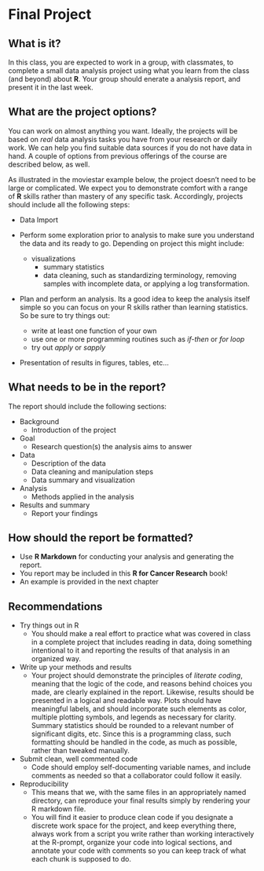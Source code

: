 # Final Project


## What is it?

In this class, you are expected to work in a group, with classmates,
to complete a small data analysis project using what you learn from the
class (and beyond) about **R**.  Your group should enerate a analysis report, and present it in the last week.


## What are the project options?

You can work on almost anything you want. Ideally, the projects will be based on *real* data analysis tasks you have from your research or daily work. We can help you find suitable data sources if you do not have data in hand. A couple of options from previous offerings of the course are described below, as well. 

As illustrated in the moviestar example below, the project doesn't need to be large or complicated. We expect you to demonstrate comfort with a range of **R** skills rather than mastery of any specific task.  Accordingly, projects should include all the following steps:

- Data Import
- Perform some exploration prior to analysis to make sure you understand the data and its ready to go. Depending on project this might include:

  - visualizations
    - summary statistics
    - data cleaning, such as standardizing terminology, removing samples with incomplete data, or applying a log transformation.

- Plan and perform an analysis. Its a good idea to keep the analysis itself simple so you can focus on your R skills rather than learning statistics. So be sure to try things out:

    - write at least one function of your own
    - use one or more programming routines such as *if-then* or *for loop*
    - try out *apply* or *sapply*

- Presentation of results in figures, tables, etc... 


## What needs to be in the report?

The report should include the following sections:

-   Background
    -   Introduction of the project
-   Goal
    -   Research question(s) the analysis aims to answer
-   Data
    -   Description of the data
    -   Data cleaning and manipulation steps
    -   Data summary and visualization
-   Analysis
    -   Methods applied in the analysis
-   Results and summary
    -   Report your findings


## How should the report be formatted?

-   Use **R Markdown** for conducting your analysis and generating the report.
-   You report may be included in this **R for Cancer Research** book!
-   An example is provided in the next chapter


## Recommendations

-   Try things out in R
    -   You should make a real effort to practice what was covered in class
        in a complete project that includes reading in data, doing something
        intentional to it and reporting the results of that analysis in an
        organized way.
-   Write up your methods and results
    -   Your project should demonstrate the principles of *literate coding*, meaning that the logic of the code, and reasons behind choices you made, are clearly explained in the report.  Likewise, results should be presented in a
        logical and readable way. Plots should have meaningful labels, and
        should incorporate such elements as color, multiple plotting symbols,
        and legends as necessary for clarity. Summary statistics should be
        rounded to a relevant number of significant digits, etc. Since this is a programming class, such formatting should be handled in the code, as much as possible, rather than tweaked manually. 
-   Submit clean, well commented code
    -   Code should employ self-documenting
        variable names, and include comments as needed so that a collaborator
        could follow it easily.
-   Reproducibility
    -   This means that we, with the same files in an appropriately named
        directory, can reproduce your final results simply by rendering your
        R markdown file.
    -   You will find it easier to produce clean code if you designate a
        discrete work space for the project, and keep everything there,
        always work from a script you write rather than working interactively
        at the R-prompt, organize your code into logical sections, and
        annotate your code with comments so you can keep track of what each
        chunk is supposed to do.
